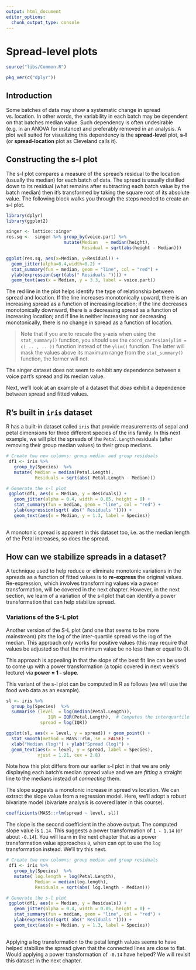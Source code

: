 ```yaml
---
output: html_document
editor_options: 
  chunk_output_type: console
---
```

# Spread-level plots


```r
source("libs/Common.R")
```


```r
pkg_ver(c("dplyr"))
```


## Introduction

Some batches of data may show a systematic change in spread vs. location. In other words, the variability in each batch may be dependent on that batches median value. Such dependency is often undesirable (e.g. in an ANOVA for instance) and preferably removed in an analysis. A plot well suited for visualizing this dependency is the **spread-level** plot, **s-l** (or **spread-location** plot as Cleveland calls it).

## Constructing the s-l plot

The s-l plot compares a measure of the spread's residual to the location (usually the median) for each batch of data. The spread is usually distilled down to its residual (what remains after subtracting each batch value by the batch median) then it's transformed by taking the square root of its absolute value. The following block walks you through the steps needed to create an s-l plot.

```r
library(dplyr)
library(ggplot2)

singer <- lattice::singer
res.sq <-  singer %>% group_by(voice.part) %>% 
                      mutate(Median   = median(height),
                             Residual = sqrt(abs(height - Median)))

ggplot(res.sq, aes(x=Median, y=Residual)) + 
  geom_jitter(alpha=0.4,width=0.2) +
  stat_summary(fun = median, geom = "line", col = "red") +
  ylab(expression(sqrt(abs(" Residuals ")))) +
  geom_text(aes(x = Median, y = 3.3, label = voice.part))
```

The red line in the plot helps identify the type of relationship between spread and location. If the line increases monotonically upward, there is an increasing spread as a function of increasing location; if the line decreases monotonically downward, there is a decreasing spread as a function of increasing location; and if line is neither increasing nor decreasing monotonically, there is no change in spread as a function of location.

> Note that if you are to rescale the y-axis when using the `stat_summary()` function, you should use the `coord_cartesian(ylim = c( .. , .. ))` function instead of the `ylim()` function. The latter will mask the values above its maximum range from the `stat_summary()` function, the former will not.

The singer dataset does not seem to exhibit any dependence between a voice part's spread and its median value.

Next, we'll look at an example of a dataset that *does* exhibit a dependence between spread and fitted values.

## R's built in `iris` dataset

R has a built-in dataset called `iris` that provide measurements of sepal and petal dimensions for three different species of the iris family. In this next example, we will plot the spreads of the `Petal.Length` residuals (after removing their group median values) to their group medians.

```r
# Create two new columns: group median and group residuals
 df1 <- iris %>%
   group_by(Species)  %>%
   mutate( Median = median(Petal.Length),
           Residuals = sqrt(abs( Petal.Length - Median)))  

# Generate the s-l plot 
 ggplot(df1, aes(x = Median, y = Residuals)) + 
   geom_jitter(alpha = 0.4, width = 0.05, height = 0) +
   stat_summary(fun = median, geom = "line", col = "red") +
   ylab(expression(sqrt( abs(" Residuals ")))) +
   geom_text(aes(x = Median, y = 1.3, label = Species))
 
```

A monotonic spread is apparent in this dataset too, i.e. as the median length of the Petal increases, so does the spread.

## How can we stabilize spreads in a dataset?

A technique used to help reduce or eliminate monotonic variations in the spreads as a function of fitted values is to **re-express** the original values. Re-expression, which involves transforming values via a pwoer transformation, will be covered in the next chapter. However, in the next section, we learn of a variation of the s-l plot that can identify a power transformation that can help stabilize spread. 


### Variations of the S-L plot

Another version of the S-L plot (and one that seems to be more mainstream) pits the log of the inter-quartile spread vs the log of the median. This approach only works for positive values (this may require that values be adjusted so that the minimum value be no less than or equal to 0).  

This approach is appealing in that the slope of the best fit line can be used to come up with a power transformation (a topic covered in next week's lecture) via **power = 1 - slope**.

This variant of the s-l plot can be computed in R as follows (we will use the food web data as an example).

```r
sl <- iris %>%
  group_by(Species)  %>%
  summarise (level  = log(median(Petal.Length)),
                IQR = IQR(Petal.Length),  # Computes the interquartile range
             spread = log(IQR))

ggplot(sl, aes(x = level, y = spread)) + geom_point() + 
  stat_smooth(method = MASS::rlm, se = FALSE) +
  xlab("Median (log)") + ylab("Spread (log)") +
  geom_text(aes(x = level, y = spread, label = Species), 
            vjust = 1.21, cex = 2.8)
```

Note how this plot differs from our earlier s-l plot in that we are only displaying each batch's median spread value and we are *fitting* a straight line to the medians instead of *connecting* them.

The slope suggests a monotonic increase in spread vs location. We can extract the slope value from a regression model. Here, we'll adopt a robust bivariate model (bivariate analysis is covered later in this course).

```r
coefficients(MASS::rlm(spread ~ level, sl))
```

The slope is the second coefficient in the above output. The computed slope value is `1.14`. This suggests a power transformation of `1 - 1.14` (or about `-0.14`). You will learn in the next chapter that as a power transformation value approaches `0`, when can opt to use the `log` transformation instead. We'll try this next.

```r
# Create two new columns: group median and group residuals
 df1 <- iris %>%
   group_by(Species)  %>%
   mutate( log.length = log(Petal.Length),
           Median = median(log.length),
           Residuals = sqrt(abs( log.length - Median)))  

# Generate the s-l plot 
 ggplot(df1, aes(x = Median, y = Residuals)) + 
   geom_jitter(alpha = 0.4, width = 0.05, height = 0) +
   stat_summary(fun = median, geom = "line", col = "red") +
   ylab(expression(sqrt( abs(" Residuals ")))) +
   geom_text(aes(x = Median, y = 1.3, label = Species))
 
```

Applying a log transformation to the petal length values seems to have helped stabilize the spread given that the connected lines are close to flat. Would applying a power transformation of `-0.14` have helped? We will revisit this dataset in the next chapter.

